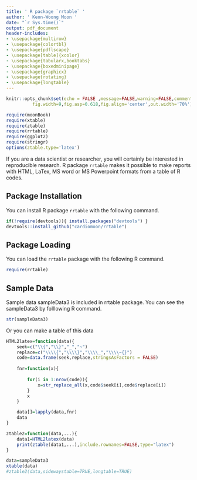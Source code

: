 ```yaml
---
title: ' R package `rrtable` '
author: ' Keon-Woong Moon '
date: "`r Sys.time()`"
output: pdf_document
header-includes:
- \usepackage{multirow}
- \usepackage{colortbl}
- \usepackage{pdflscape}
- \usepackage[table]{xcolor}
- \usepackage{tabularx,booktabs}
- \usepackage{boxedminipage}
- \usepackage{graphicx}
- \usepackage{rotating}
- \usepackage{longtable}
---
```

```r
knitr::opts_chunk$set(echo = FALSE ,message=FALSE,warning=FALSE,comment=NA,
          fig.width=9,fig.asp=0.618,fig.align='center',out.width='70%')
```
```r
require(moonBook)
require(xtable)
require(ztable)
require(rrtable)
require(ggplot2)
require(stringr)
options(ztable.type='latex')
```

If you are a data scientist or researcher, you will certainly be interested in reproducible research. R package `rrtable` makes it possible to make reports with HTML, LaTex, MS word or MS Powerpoint formats from a table of R codes.
 



## Package Installation 

You can install R package `rrtable` with the following command. 

```r
if(!require(devtools)){ install.packages("devtools") }
devtools::install_github("cardiomoon/rrtable") 
```



## Package Loading 

You can load the `rrtable` package with the following R command. 

```r
require(rrtable) 
```



## Sample Data 

Sample data sampleData3 is included in rrtable package. You can see the sampleData3 by folllowing R command. 

```r
str(sampleData3) 
```



Or you can make a table of this data 

```r
HTML2latex=function(data){
    seek=c("\\{","\\}","_","~")
    replace=c("\\\\{","\\\\}","\\\\_","\\\\~{}")
    code=data.frame(seek,replace,stringsAsFactors = FALSE)
 
    fnr=function(x){
        
        for(i in 1:nrow(code)){
            x=str_replace_all(x,code$seek[i],code$replace[i])
        }
        x
    }     

    data[]=lapply(data,fnr)
    data
}

ztable2=function(data,...){
    data1=HTML2latex(data)
    print(ztable(data1,...),include.rownames=FALSE,type="latex")
}

data=sampleData3
xtable(data)
#ztable2(data,sidewaystable=TRUE,longtable=TRUE) 
```



